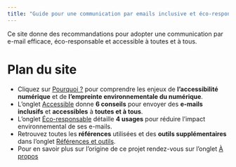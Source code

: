 ```yaml
---
title: "Guide pour une communication par emails inclusive et éco-responsable"
---
```


Ce site donne des recommandations pour adopter une communication par e-mail efficace, éco-responsable et accessible à toutes et à tous.  

# Plan du site

* Cliquez sur [Pourquoi ?](https://minaanimmina.github.io/GuideEmails.github.io/introduction.html) pour comprendre les enjeux de **l'accessibilité numérique** et de **l’empreinte environnementale du numérique**.
* L'onglet [Accessible](https://minaanimmina.github.io/GuideEmails.github.io/accessible.html) donne **6 conseils** pour envoyer des **e-mails inclusifs** et **accessibles** à **toutes et à tous**.
* L'onglet [Éco-responsable](https://minaanimmina.github.io/GuideEmails.github.io/eco.html) <!-- ajouter lien vers cette page --> détaille **4 usages** pour réduire l'impact environnemental de ses e-mails.
* Retrouvez toutes les **références** utilisées et des **outils supplémentaires** dans l'onglet [Références et outils](https://minaanimmina.github.io/GuideEmails.github.io/references.html). <!-- ajouter lien vers page --> 
* Pour en savoir plus sur l'origine de ce projet rendez-vous sur l'onglet [À propos](https://minaanimmina.github.io/GuideEmails.github.io/about.html)
